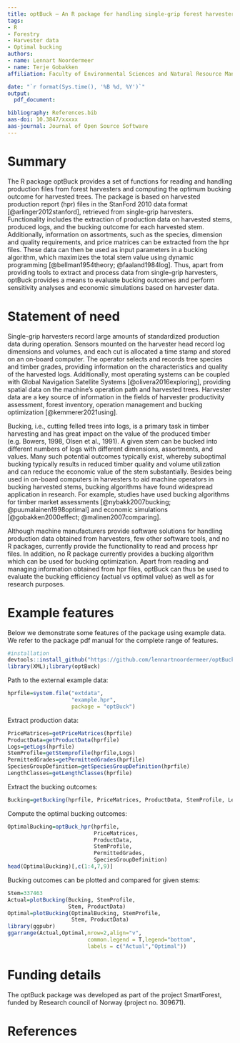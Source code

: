 ---
title: optBuck – An R package for handling single-grip forest harvester data and bucking optimization
tags:
- R
- Forestry
- Harvester data
- Optimal bucking
authors: 
- name: Lennart Noordermeer 
- name: Terje Gobakken
affiliation: Faculty of Environmental Sciences and Natural Resource Management, Norwegian University of Life Sciences

date: "`r format(Sys.time(), '%B %d, %Y')`"
output: 
  pdf_document:

bibliography: References.bib
aas-doi: 10.3847/xxxxx
aas-journal: Journal of Open Source Software
---

# Summary

The R package optBuck provides a set of functions for reading and handling production files from forest harvesters and computing the optimum bucking outcome for harvested trees. The package is based on harvested production report (hpr) files in the StanFord 2010 data format [@arlinger2012stanford], retrieved from single-grip harvesters. Functionality includes the extraction of production data on harvested stems, produced logs, and the bucking outcome for each harvested stem. Additionally, information on assortments, such as the species, dimension and quality requirements, and price matrices can be extracted from the hpr files. These data can then be used as input parameters in a bucking algorithm, which maximizes the total stem value using dynamic programming [@bellman1954theory; @faaland1984log]. Thus, apart from providing tools to extract and process data from single-grip harvesters, optBuck provides a means to evaluate bucking outcomes and perform sensitivity analyses and economic simulations based on harvester data.

# Statement of need

Single-grip harvesters record large amounts of standardized production data during operation. Sensors mounted on the harvester head record log dimensions and volumes, and each cut is allocated a time stamp and stored on an on-board computer. The operator selects and records tree species and timber grades, providing information on the characteristics and quality of the harvested logs. Additionally, most operating systems can be coupled with Global Navigation Satellite Systems [@olivera2016exploring], providing spatial data on the machine’s operation path and harvested trees. Harvester data are a key source of information in the fields of harvester productivity assessment, forest inventory, operation management and bucking optimization [@kemmerer2021using].   

Bucking, i.e., cutting felled trees into logs, is a primary task in timber harvesting and has great impact on the value of the produced timber (e.g. Bowers, 1998, Olsen et al., 1991). A given stem can be bucked into different numbers of logs with different dimensions, assortments, and values. Many such potential outcomes typically exist, whereby suboptimal bucking typically results in reduced timber quality and volume utilization and can reduce the economic value of the stem substantially. Besides being used in on-board computers in harvesters to aid machine operators in bucking harvested stems, bucking algorithms have found widespread application in research. For example, studies have used bucking algorithms for timber market assessments [@nybakk2007bucking; @puumalainen1998optimal] and economic simulations [@gobakken2000effect; @malinen2007comparing].   

Although machine manufacturers provide software solutions for handling production data obtained from harvesters, few other software tools, and no R packages, currently provide the functionality to read and process hpr files. In addition, no R package currently provides a bucking algorithm which can be used for bucking optimization. Apart from reading and managing information obtained from hpr files, optBuck can thus be used to evaluate the bucking efficiency (actual vs optimal value) as well as for research purposes.

# Example features

Below we demonstrate some features of the package using example data. We refer to the package pdf manual for the complete range of features.
```{r, echo=T, message=F, results='hide'}
#installation
devtools::install_github("https://github.com/lennartnoordermeer/optBuck",force=T)
library(XML);library(optBuck)
```
Path to the external example data: 
```{r, echo=T, message=F, results='hide'}
hprfile=system.file("extdata",
                    "example.hpr",
                    package = "optBuck")
```
Extract production data:
```{r, echo=T, message=F, results='hide'}
PriceMatrices=getPriceMatrices(hprfile)
ProductData=getProductData(hprfile)
Logs=getLogs(hprfile)
StemProfile=getStemprofile(hprfile,Logs)
PermittedGrades=getPermittedGrades(hprfile)
SpeciesGroupDefinition=getSpeciesGroupDefinition(hprfile)
LengthClasses=getLengthClasses(hprfile)
```
Extract the bucking outcomes:
```{r, echo=T, message=F, results='hide'}
Bucking=getBucking(hprfile, PriceMatrices, ProductData, StemProfile, LengthClasses)
```
Compute the optimal bucking outcomes:
```{r, echo=T, message=F}
OptimalBucking=optBuck_hpr(hprfile,
                           PriceMatrices,
                           ProductData,
                           StemProfile,
                           PermittedGrades,
                           SpeciesGroupDefinition)
head(OptimalBucking)[,c(1:4,7,9)]
```
Bucking outcomes can be plotted and compared for given stems:
```{r, echo=T, message=F, results='hide'}
Stem=337463
Actual=plotBucking(Bucking, StemProfile,
                   Stem, ProductData)
Optimal=plotBucking(OptimalBucking, StemProfile,
                    Stem, ProductData)
library(ggpubr)
ggarrange(Actual,Optimal,nrow=2,align="v",
                         common.legend = T,legend="bottom",
                         labels = c("Actual","Optimal"))
```

# Funding details

The optBuck package was developed as part of the project SmartForest, funded by Research council of Norway (project no. 309671). 


# References
